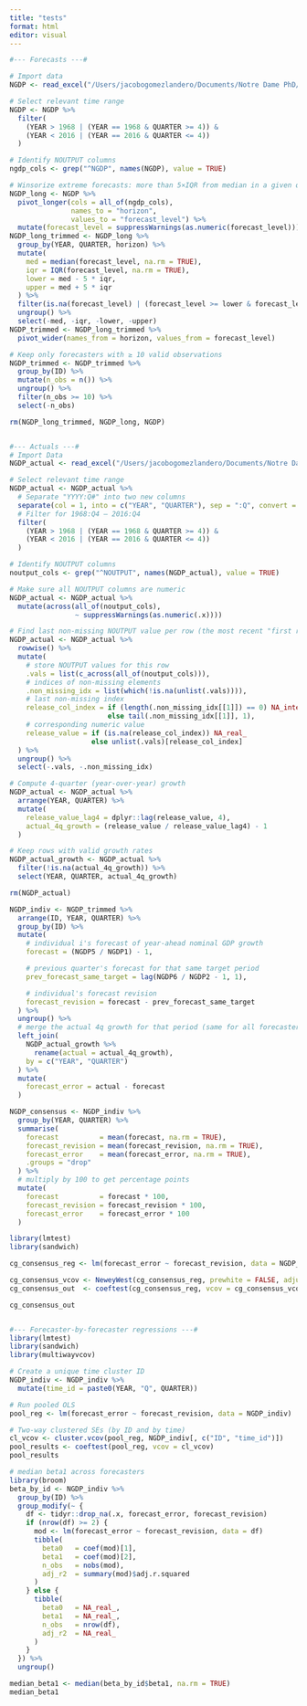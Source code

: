 ```yaml
---
title: "tests"
format: html
editor: visual
---
```


```r
#--- Forecasts ---# 

# Import data
NGDP <- read_excel("/Users/jacobogomezlandero/Documents/Notre Dame PhD/Coursework/Field courses/Expectations/Replications/Econ-70330/Data/SPFmicrodata.xlsx", sheet = "NGDP")

# Select relevant time range
NGDP <- NGDP %>%
  filter(
    (YEAR > 1968 | (YEAR == 1968 & QUARTER >= 4)) &
    (YEAR < 2016 | (YEAR == 2016 & QUARTER <= 4))
  )

# Identify NOUTPUT columns
ngdp_cols <- grep("^NGDP", names(NGDP), value = TRUE)

# Winsorize extreme forecasts: more than 5×IQR from median in a given quarter & horizon
NGDP_long <- NGDP %>%
  pivot_longer(cols = all_of(ngdp_cols),
               names_to = "horizon",
               values_to = "forecast_level") %>%
  mutate(forecast_level = suppressWarnings(as.numeric(forecast_level)))
NGDP_long_trimmed <- NGDP_long %>%
  group_by(YEAR, QUARTER, horizon) %>%
  mutate(
    med = median(forecast_level, na.rm = TRUE),
    iqr = IQR(forecast_level, na.rm = TRUE),
    lower = med - 5 * iqr,
    upper = med + 5 * iqr
  ) %>%
  filter(is.na(forecast_level) | (forecast_level >= lower & forecast_level <= upper)) %>%
  ungroup() %>%
  select(-med, -iqr, -lower, -upper)
NGDP_trimmed <- NGDP_long_trimmed %>%
  pivot_wider(names_from = horizon, values_from = forecast_level)

# Keep only forecasters with ≥ 10 valid observations
NGDP_trimmed <- NGDP_trimmed %>%
  group_by(ID) %>%
  mutate(n_obs = n()) %>%
  ungroup() %>%
  filter(n_obs >= 10) %>%
  select(-n_obs)

rm(NGDP_long_trimmed, NGDP_long, NGDP)


#--- Actuals ---#
# Import Data
NGDP_actual <- read_excel("/Users/jacobogomezlandero/Documents/Notre Dame PhD/Coursework/Field courses/Expectations/Replications/Econ-70330/Data/NGDP.xlsx")

# Select relevant time range
NGDP_actual <- NGDP_actual %>%
  # Separate "YYYY:Q#" into two new columns
  separate(col = 1, into = c("YEAR", "QUARTER"), sep = ":Q", convert = TRUE) %>%
  # Filter for 1968:Q4 – 2016:Q4
  filter(
    (YEAR > 1968 | (YEAR == 1968 & QUARTER >= 4)) &
    (YEAR < 2016 | (YEAR == 2016 & QUARTER <= 4))
  )

# Identify NOUTPUT columns
noutput_cols <- grep("^NOUTPUT", names(NGDP_actual), value = TRUE)

# Make sure all NOUTPUT columns are numeric
NGDP_actual <- NGDP_actual %>%
  mutate(across(all_of(noutput_cols),
                ~ suppressWarnings(as.numeric(.x))))

# Find last non-missing NOUTPUT value per row (the most recent "first release")
NGDP_actual <- NGDP_actual %>%
  rowwise() %>%
  mutate(
    # store NOUTPUT values for this row
    .vals = list(c_across(all_of(noutput_cols))),
    # indices of non-missing elements
    .non_missing_idx = list(which(!is.na(unlist(.vals)))),
    # last non-missing index
    release_col_index = if (length(.non_missing_idx[[1]]) == 0) NA_integer_
                        else tail(.non_missing_idx[[1]], 1),
    # corresponding numeric value
    release_value = if (is.na(release_col_index)) NA_real_
                    else unlist(.vals)[release_col_index]
  ) %>%
  ungroup() %>%
  select(-.vals, -.non_missing_idx)

# Compute 4-quarter (year-over-year) growth
NGDP_actual <- NGDP_actual %>%
  arrange(YEAR, QUARTER) %>%
  mutate(
    release_value_lag4 = dplyr::lag(release_value, 4),
    actual_4q_growth = (release_value / release_value_lag4) - 1
  )

# Keep rows with valid growth rates
NGDP_actual_growth <- NGDP_actual %>%
  filter(!is.na(actual_4q_growth)) %>%
  select(YEAR, QUARTER, actual_4q_growth)

rm(NGDP_actual)
```


```r
NGDP_indiv <- NGDP_trimmed %>%
  arrange(ID, YEAR, QUARTER) %>%
  group_by(ID) %>%
  mutate(
    # individual i's forecast of year-ahead nominal GDP growth
    forecast = (NGDP5 / NGDP1) - 1,

    # previous quarter's forecast for that same target period
    prev_forecast_same_target = lag(NGDP6 / NGDP2 - 1, 1),

    # individual's forecast revision
    forecast_revision = forecast - prev_forecast_same_target
  ) %>%
  ungroup() %>%
  # merge the actual 4q growth for that period (same for all forecasters)
  left_join(
    NGDP_actual_growth %>%
      rename(actual = actual_4q_growth),
    by = c("YEAR", "QUARTER")
  ) %>%
  mutate(
    forecast_error = actual - forecast
  )

NGDP_consensus <- NGDP_indiv %>%
  group_by(YEAR, QUARTER) %>%
  summarise(
    forecast          = mean(forecast, na.rm = TRUE),
    forecast_revision = mean(forecast_revision, na.rm = TRUE),
    forecast_error    = mean(forecast_error, na.rm = TRUE),
    .groups = "drop"
  ) %>%
  # multiply by 100 to get percentage points
  mutate(
    forecast          = forecast * 100,
    forecast_revision = forecast_revision * 100,
    forecast_error    = forecast_error * 100
  )

library(lmtest)
library(sandwich)

cg_consensus_reg <- lm(forecast_error ~ forecast_revision, data = NGDP_consensus)

cg_consensus_vcov <- NeweyWest(cg_consensus_reg, prewhite = FALSE, adjust = TRUE)
cg_consensus_out  <- coeftest(cg_consensus_reg, vcov = cg_consensus_vcov)

cg_consensus_out


#--- Forecaster-by-forecaster regressions ---#
library(lmtest)
library(sandwich)
library(multiwayvcov)

# Create a unique time cluster ID
NGDP_indiv <- NGDP_indiv %>%
  mutate(time_id = paste0(YEAR, "Q", QUARTER))

# Run pooled OLS
pool_reg <- lm(forecast_error ~ forecast_revision, data = NGDP_indiv)

# Two-way clustered SEs (by ID and by time)
cl_vcov <- cluster.vcov(pool_reg, NGDP_indiv[, c("ID", "time_id")])
pool_results <- coeftest(pool_reg, vcov = cl_vcov)
pool_results

# median beta1 across forecasters
library(broom)
beta_by_id <- NGDP_indiv %>%
  group_by(ID) %>%
  group_modify(~ {
    df <- tidyr::drop_na(.x, forecast_error, forecast_revision)
    if (nrow(df) >= 2) {
      mod <- lm(forecast_error ~ forecast_revision, data = df)
      tibble(
        beta0   = coef(mod)[1],
        beta1   = coef(mod)[2],
        n_obs   = nobs(mod),
        adj_r2  = summary(mod)$adj.r.squared
      )
    } else {
      tibble(
        beta0   = NA_real_,
        beta1   = NA_real_,
        n_obs   = nrow(df),
        adj_r2  = NA_real_
      )
    }
  }) %>%
  ungroup()

median_beta1 <- median(beta_by_id$beta1, na.rm = TRUE)
median_beta1


```


